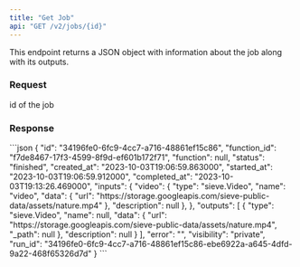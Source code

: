 ```yaml
---
title: "Get Job"
api: "GET /v2/jobs/{id}"
---
```


This endpoint returns a JSON object with information about the job along with its outputs.

### Request
<ParamField path="id" type="string" required>
  id of the job
</ParamField>

### Response
<Snippet file="job.mdx" />

<ResponseExample>
```json
{
  "id": "34196fe0-6fc9-4cc7-a716-48861ef15c86",
  "function_id": "f7de8467-17f3-4599-8f9d-ef601b172f71",
  "function": null,
  "status": "finished",
  "created_at": "2023-10-03T19:06:59.863000",
  "started_at": "2023-10-03T19:06:59.912000",
  "completed_at": "2023-10-03T19:13:26.469000",
  "inputs": {
    "video": {
      "type": "sieve.Video",
      "name": "video",
      "data": {
        "url": "https://storage.googleapis.com/sieve-public-data/assets/nature.mp4"
      },
      "description": null
    },
  },
  "outputs": [
    {
      "type": "sieve.Video",
      "name": null,
      "data": {
        "url": "https://storage.googleapis.com/sieve-public-data/assets/nature.mp4",
        "_path": null
      },
      "description": null
    }
  ],
  "error": "",
  "visibility": "private",
  "run_id": "34196fe0-6fc9-4cc7-a716-48861ef15c86-ebe6922a-a645-4dfd-9a22-468f65326d7d"
}
```
</ResponseExample>
